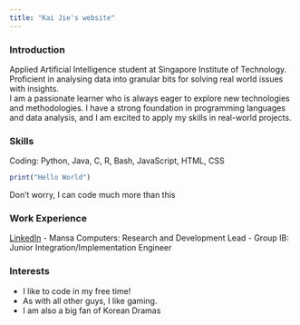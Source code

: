 ```yaml
---
title: "Kai Jie's website"
---
```


### Introduction
Applied Artificial Intelligence student at Singapore Institute of Technology. Proficient in analysing data into granular bits for solving real world issues with insights.\
I am a passionate learner who is always eager to explore new technologies and methodologies. I have a strong foundation in programming languages and data analysis, and I am excited to apply my skills in real-world projects.

### Skills
Coding: Python, Java, C, R, Bash, JavaScript, HTML, CSS
```r
print("Hello World")
```
Don't worry, I can code much more than this

### Work Experience
[LinkedIn](https://www.linkedin.com/in/ng-kaijie/){target="_blank"}
- Mansa Computers: Research and Development Lead
- Group IB: Junior Integration/Implementation Engineer

### Interests
- I like to code in my free time! \
- As with all other guys, I like gaming. \
- I am also a big fan of Korean Dramas \


